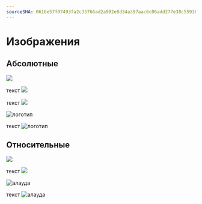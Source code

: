 ```yaml
---
sourceSHA: 0616e57f07493fa2c35766ad2a902e8d34a397aac6c06add277e38c559380810
---
```


# Изображения

## Абсолютные

![](/en/logo.svg)

текст ![](/logo.svg)

текст ![](../en/assets/en/logo.svg)

<img src="/logo.svg" alt="логотип" />

текст <img src="/logo.svg" alt="логотип" />

## Относительные

![](../en/assets/alauda.svg)

текст ![](../en/assets/alauda.svg)

<img src="../en/assets/alauda.svg" alt="алауда" />

текст <img src="../en/assets/alauda.svg" alt="алауда" />

